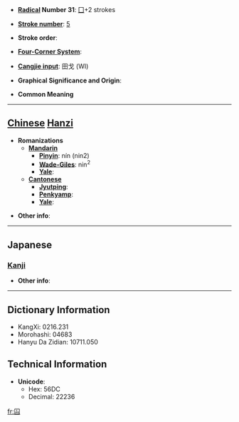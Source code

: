 * '''[[Wiktionary:Chinese radical index| Radical]] Number 31''': [[Wiktionary:Chinese radical index 囗|囗]]+2 strokes

* '''[[Wiktionary:Chinese total strokes index|Stroke number]]''': [[Wiktionary:Chinese total strokes index 5|5]]

* '''Stroke order''': 

* '''[[Wiktionary:Chinese four corner index|Four-Corner System]]''': 

* '''[[Wiktionary:Chinese Cangjie index|Cangjie input]]''': 田戈 (WI)

* '''Graphical Significance and Origin''': 

* '''Common Meaning'''

----

== [[Chinese]] [[Hanzi]] ==

* '''Romanizations'''
** '''[[Mandarin]]'''
*** '''[[Pinyin]]''': nín (nin2)
*** '''[[Wade-Giles]]''': nin<sup>2</sup>
*** '''[[Yale]]''': 
** '''[[Cantonese]]'''
*** '''[[Jyutping]]''':
*** '''[[Penkyamp]]''': 
*** '''[[Yale]]''': 

* '''Other info''': 

----

==Japanese==
===[[Kanji]]===
{{kanji|on readings=[[じん]] (jin), [[にん]] (nin)
|kun readings=[[かしこい]] (kashikoi)
}}

* '''Other info''':  

----

== Dictionary Information ==

* KangXi: 0216.231
* Morohashi: 04683
* Hanyu Da Zidian: 10711.050

== Technical Information ==

* '''Unicode''':
** Hex: 56DC
** Decimal: 22236

[[fr:囜]]